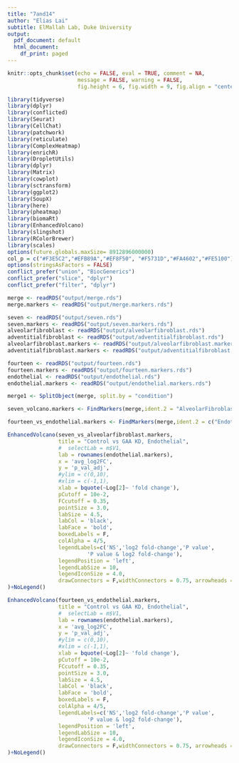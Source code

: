 ```yaml
---
title: "7and14"
author: "Elias Lai"
subtitle: ElMallah Lab, Duke University
output:
  pdf_document: default
  html_document:
    df_print: paged
---
```


```r
knitr::opts_chunk$set(echo = FALSE, eval = TRUE, comment = NA, 
                      message = FALSE, warning = FALSE,
                      fig.height = 6, fig.width = 9, fig.align = "center")
```

```r
library(tidyverse)
library(dplyr)
library(conflicted)
library(Seurat)
library(CellChat)
library(patchwork)
library(reticulate)
library(ComplexHeatmap)
library(enrichR)
library(DropletUtils)
library(dplyr)
library(Matrix)
library(cowplot)
library(sctransform)
library(ggplot2)
library(SoupX)
library(here)
library(pheatmap)
library(biomaRt)
library(EnhancedVolcano)
library(slingshot)
library(RColorBrewer)
library(scales)
options(future.globals.maxSize= 8912896000000)
col_p = c("#F3E5C2","#EFB89A","#EF8F50", "#F5731D","#FA4602","#FE5100")
options(stringsAsFactors = FALSE)
conflict_prefer("union", "BiocGenerics")
conflict_prefer("slice", "dplyr")
conflict_prefer("filter", "dplyr")
```

```r
merge <- readRDS("output/merge.rds")
merge.markers <- readRDS("output/merge.markers.rds")

seven <- readRDS("output/seven.rds")
seven.markers <- readRDS("output/seven.markers.rds")
alveolarfibroblast <- readRDS("output/alveolarfibroblast.rds")
adventitialfibroblast <- readRDS("output/adventitialfibroblast.rds")
alveolarfibroblast.markers <- readRDS("output/alveolarfibroblast.markers.rds")
adventitialfibroblast.markers <- readRDS("output/adventitialfibroblast.markers.rds")

fourteen <- readRDS("output/fourteen.rds")
fourteen.markers <- readRDS("output/fourteen.markers.rds")
endothelial <- readRDS("output/endothelial.rds")
endothelial.markers <- readRDS("output/endothelial.markers.rds")
```

```r
merge1 <- SplitObject(merge, split.by = "condition")
```


```r
seven_volcano.markers <- FindMarkers(merge,ident.2 = "AlveolarFibroblast",ident.1 = "7",min.pct = 0.0,logfc.threshold = 0.01)

fourteen_vs_endothelial.markers <- FindMarkers(merge,ident.2 = c("Endothelial", "Endothelial2"),ident.1 = "14",min.pct = 0.0,logfc.threshold = 0.01)
```

```r
EnhancedVolcano(seven_vs_alveolarfibroblast.markers,
                title = "Control vs GAA KD, Endothelial",
                #  selectLab = m$V1,
                lab = rownames(endothelial.markers),
                x = 'avg_log2FC',
                y = 'p_val_adj',
                #ylim = c(0,10),
                #xlim = c(-1,1),
                xlab = bquote(~Log[2]~ 'fold change'),
                pCutoff = 10e-2,
                FCcutoff = 0.35,
                pointSize = 3.0,
                labSize = 4.5,
                labCol = 'black',
                labFace = 'bold',
                boxedLabels = F,
                colAlpha = 4/5,
                legendLabels=c('NS','log2 fold-change','P value',
                         'P value & log2 fold-change'),
                legendPosition = 'left',
                legendLabSize = 10,
                legendIconSize = 4.0,
                drawConnectors = F,widthConnectors = 0.75, arrowheads = TRUE
)+NoLegend()

EnhancedVolcano(fourteen_vs_endothelial.markers,
                title = "Control vs GAA KD, Endothelial",
                #  selectLab = m$V1,
                lab = rownames(endothelial.markers),
                x = 'avg_log2FC',
                y = 'p_val_adj',
                #ylim = c(0,10),
                #xlim = c(-1,1),
                xlab = bquote(~Log[2]~ 'fold change'),
                pCutoff = 10e-2,
                FCcutoff = 0.35,
                pointSize = 3.0,
                labSize = 4.5,
                labCol = 'black',
                labFace = 'bold',
                boxedLabels = F,
                colAlpha = 4/5,
                legendLabels=c('NS','log2 fold-change','P value',
                         'P value & log2 fold-change'),
                legendPosition = 'left',
                legendLabSize = 10,
                legendIconSize = 4.0,
                drawConnectors = F,widthConnectors = 0.75, arrowheads = TRUE
)+NoLegend()
```











